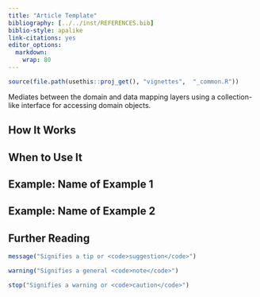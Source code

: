 ---
title: "Article Template"
bibliography: [../../inst/REFERENCES.bib]
biblio-style: apalike
link-citations: yes
editor_options: 
  markdown: 
    wrap: 80
---

```{r, include = FALSE}
source(file.path(usethis::proj_get(), "vignettes",  "_common.R"))
```

<!-- One line about what the function does -->

Mediates between the domain and data mapping layers using a collection-like
interface for accessing domain objects.

<!-- Introduction Visual -->

<!-- Introduction Text -->

## How It Works

## When to Use It

## Example: Name of Example 1

## Example: Name of Example 2

## Further Reading


```{r, message=TRUE}
message("Signifies a tip or <code>suggestion</code>")
```

```{r, warning=TRUE}
warning("Signifies a general <code>note</code>")
```

```{r, error=TRUE}
stop("Signifies a warning or <code>caution</code>")
```
